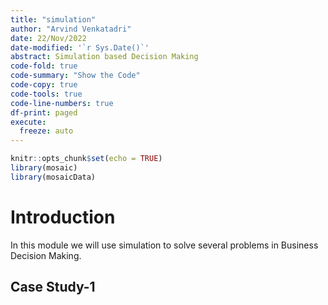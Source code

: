 ```yaml
---
title: "simulation"
author: "Arvind Venkatadri"
date: 22/Nov/2022
date-modified: '`r Sys.Date()`'
abstract: Simulation based Decision Making
code-fold: true
code-summary: "Show the Code"
code-copy: true
code-tools: true
code-line-numbers: true
df-print: paged
execute: 
  freeze: auto
---
```


```r
knitr::opts_chunk$set(echo = TRUE)
library(mosaic)
library(mosaicData)
```

# Introduction

In this module we will use simulation to solve several problems in
Business Decision Making.

## Case Study-1
